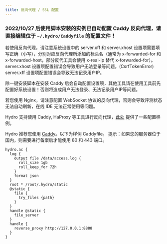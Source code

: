 ```yaml
---
title: 反向代理 / SSL 配置
---
```


### 2022/10/27 后使用脚本安装的实例已自动配置 Caddy 反向代理，请直接编辑位于 `~/.hydro/Caddyfile` 的配置文件！

<Callout type="warn">
若使用反向代理，请注意系统设置中的 server.xff 和 server.xhost 设置项需要填写正确（小写），分别对应反向代理所添加的标头名（通常为 x-forwarded-for 和 x-forwarded-host，部分反代工具会使用 x-real-ip 替代 x-forwarded-for）。  
server.xhost 设置项配置错误会导致用户无法登录等问题。(CsrfTokenError)  
server.xff 设置项配置错误会导致无法记录用户IP。

除一键安装脚本在安装 Caddy 后会自动配置设置项，其他工具请在使用工具前先配置好系统设置！否则将造成用户无法登录、无法记录用户IP等问题。

若您使用 Nginx，请注意配置 WebSocket 协议的反向代理，否则会导致评测状态无法自动刷新，在线 IDE 无法正常使用等问题。
</Callout>

Hydro 支持使用 Caddy, HaProxy 等工具进行反向代理，[此处](https://github.com/hydro-dev/Hydro/tree/master/examples/reverse_proxy) 提供了一些配置样例。

Hydro 推荐您使用 [Caddy](https://caddyserver.com/)。以下为样例 Caddyfile。
提示：如果您的服务器位于国内，则需要进行备案后才能使用 80 和 443 端口。

```
hydro.ac {
  log {
    output file /data/access.log {
      roll_size 1gb
      roll_keep_for 72h
    }
    format json
  }
  root * /root/.hydro/static
  @static {
    file {
      try_files {path}
    }
  }
  handle @static {
    file_server
  }
  handle {
    reverse_proxy http://127.0.0.1:8888
  }
}
```
